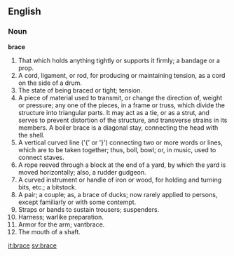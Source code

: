 ==English==

===Noun===

'''brace'''

#That which holds anything tightly or supports it firmly; a bandage or a prop.
#A cord, ligament, or rod, for producing or maintaining tension, as a cord on the side of a drum.
#The state of being braced or tight; tension.
#A piece of material used to transmit, or change the direction of, weight or pressure; any one of the pieces, in a frame or truss, which divide the structure into triangular parts. It may act as a tie, or as a strut, and serves to prevent distortion of the structure, and transverse strains in its members. A boiler brace is a diagonal stay, connecting the head with the shell.
#A vertical curved line ('{' or '}') connecting two or more words or lines, which are to be taken together; thus, boll, bowl; or, in music, used to connect staves.
#A rope reeved through a block at the end of a yard, by which the yard is moved horizontally; also, a rudder gudgeon.
#A curved instrument or handle of iron or wood, for holding and turning bits, etc.; a bitstock.
#A pair; a couple; as, a brace of ducks; now rarely applied to persons, except familiarly or with some contempt.
#Straps or bands to sustain trousers; suspenders.
#Harness; warlike preparation.
#Armor for the arm; vantbrace.
#The mouth of a shaft.

[[it:brace]]
[[sv:brace]]